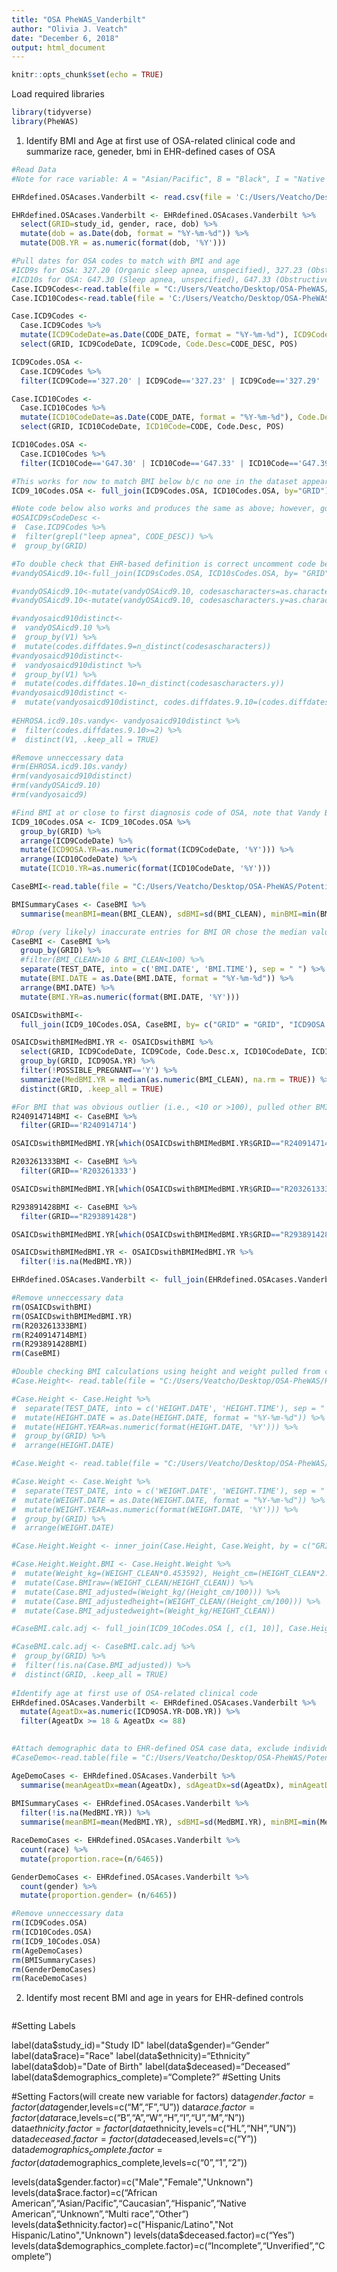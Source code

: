 ```yaml
---
title: "OSA PheWAS_Vanderbilt"
author: "Olivia J. Veatch"
date: "December 6, 2018"
output: html_document
---
```


```r
knitr::opts_chunk$set(echo = TRUE)
```

Load required libraries
```r
library(tidyverse)
library(PheWAS)
```

1) Identify BMI and Age at first use of OSA-related clinical code and summarize race, geneder, bmi in EHR-defined cases of OSA
``` r
#Read Data
#Note for race variable: A = "Asian/Pacific", B = "Black", I = "Native American", M = "Mixed", N = "Other", U = "Unknown", W = "White"

EHRdefined.OSAcases.Vanderbilt <- read.csv(file = 'C:/Users/Veatcho/Desktop/OSA-PheWAS/Potential_OSA_cases_18_88/OSAGenetics_DATA_2018-11-07_1203.csv', header = TRUE, sep = ",", fill=TRUE, stringsAsFactors = FALSE)

EHRdefined.OSAcases.Vanderbilt <- EHRdefined.OSAcases.Vanderbilt %>%
  select(GRID=study_id, gender, race, dob) %>%
  mutate(dob = as.Date(dob, format = "%Y-%m-%d")) %>%
  mutate(DOB.YR = as.numeric(format(dob, '%Y')))

#Pull dates for OSA codes to match with BMI and age
#ICD9s for OSA: 327.20 (Organic sleep apnea, unspecified), 327.23 (Obstructive sleep apnea [adult, pediatric]), 327.29 (Other organic sleep apnea), 780.51 (Insomnia with sleep apnea), 780.53 (Hypersomnia with sleep apnea), 780.57 (Sleep apnea [NOS]), 
#ICD10s for OSA: G47.30 (Sleep apnea, unspecified), G47.33 (Obstructive sleep apnea [adult, pediatric]) and G47.39 (Other sleep apnea)
Case.ICD9Codes<-read.table(file = "C:/Users/Veatcho/Desktop/OSA-PheWAS/Potential_OSA_cases_18_88/Potential_OSA_cases_18_88_icd9.txt", header=TRUE, sep="\t", fill=TRUE, stringsAsFactors = FALSE)
Case.ICD10Codes<-read.table(file = 'C:/Users/Veatcho/Desktop/OSA-PheWAS/Potential_OSA_cases_18_88/Potential_OSA_cases_18_88_icd10.txt', header=TRUE, sep="\t", fill=TRUE, stringsAsFactors = FALSE)

Case.ICD9Codes <- 
  Case.ICD9Codes %>%
  mutate(ICD9CodeDate=as.Date(CODE_DATE, format = "%Y-%m-%d"), ICD9Code=as.character(CODE)) %>%
  select(GRID, ICD9CodeDate, ICD9Code, Code.Desc=CODE_DESC, POS)

ICD9Codes.OSA <- 
  Case.ICD9Codes %>%
  filter(ICD9Code=='327.20' | ICD9Code=='327.23' | ICD9Code=='327.29' | ICD9Code=='780.51' | ICD9Code=='780.53' | ICD9Code=='780.57')

Case.ICD10Codes <- 
  Case.ICD10Codes %>%
  mutate(ICD10CodeDate=as.Date(CODE_DATE, format = "%Y-%m-%d"), Code.Desc=as.character(CODE_DESC)) %>%
  select(GRID, ICD10CodeDate, ICD10Code=CODE, Code.Desc, POS)

ICD10Codes.OSA <- 
  Case.ICD10Codes %>%
  filter(ICD10Code=='G47.30' | ICD10Code=='G47.33' | ICD10Code=='G47.39')

#This works for now to match BMI below b/c no one in the dataset appears to have ONLY and ICD10 code....will need to modify if no ICD9 codes are present in a record
ICD9_10Codes.OSA <- full_join(ICD9Codes.OSA, ICD10Codes.OSA, by="GRID")

#Note code below also works and produces the same as above; however, good to check specific codes and useful if there are no fuzzy matches for grep
#OSAICD9sCodeDesc <- 
#  Case.ICD9Codes %>%
#  filter(grepl("leep apnea", CODE_DESC)) %>%
#  group_by(GRID)

#To double check that EHR-based definition is correct uncomment code below
#vandyOSAicd9.10<-full_join(ICD9sCodes.OSA, ICD10sCodes.OSA, by= "GRID")

#vandyOSAicd9.10<-mutate(vandyOSAicd9.10, codesascharacters=as.character(V3.x))
#vandyOSAicd9.10<-mutate(vandyOSAicd9.10, codesascharacters.y=as.character(V3.y))

#vandyosaicd910distinct<-
#  vandyOSAicd9.10 %>%
#  group_by(V1) %>%
#  mutate(codes.diffdates.9=n_distinct(codesascharacters))
#vandyosaicd910distinct<-
#  vandyosaicd910distinct %>%
#  group_by(V1) %>%
#  mutate(codes.diffdates.10=n_distinct(codesascharacters.y))
#vandyosaicd910distinct <- 
#  mutate(vandyosaicd910distinct, codes.diffdates.9.10=(codes.diffdates.9+codes.diffdates.10))
  
#EHROSA.icd9.10s.vandy<- vandyosaicd910distinct %>%
#  filter(codes.diffdates.9.10>=2) %>%
#  distinct(V1, .keep_all = TRUE)

#Remove unneccessary data
#rm(EHROSA.icd9.10s.vandy)
#rm(vandyosaicd910distinct)
#rm(vandyOSAicd9.10)
#rm(vandyosaicd9)

#Find BMI at or close to first diagnosis code of OSA, note that Vandy BMI is wonky
ICD9_10Codes.OSA <- ICD9_10Codes.OSA %>%
  group_by(GRID) %>%
  arrange(ICD9CodeDate) %>%
  mutate(ICD9OSA.YR=as.numeric(format(ICD9CodeDate, '%Y'))) %>%
  arrange(ICD10CodeDate) %>%
  mutate(ICD10.YR=as.numeric(format(ICD10CodeDate, '%Y')))

CaseBMI<-read.table(file = "C:/Users/Veatcho/Desktop/OSA-PheWAS/Potential_OSA_cases_18_88/Potential_OSA_cases_18_88_vitals_bmi_clean.txt", header = TRUE, sep="\t", fill=TRUE, stringsAsFactors = FALSE)

BMISummaryCases <- CaseBMI %>%
  summarise(meanBMI=mean(BMI_CLEAN), sdBMI=sd(BMI_CLEAN), minBMI=min(BMI_CLEAN), maxBMI=max(BMI_CLEAN), QuantileBMI.05=quantile(BMI_CLEAN, 0.05), QuantileBMI.95=quantile(BMI_CLEAN, 0.95))

#Drop (very likely) inaccurate entries for BMI OR chose the median value of BMI for the year in which the OSA clinical code was used!
CaseBMI <- CaseBMI %>%
  group_by(GRID) %>%
  #filter(BMI_CLEAN>10 & BMI_CLEAN<100) %>%
  separate(TEST_DATE, into = c('BMI.DATE', 'BMI.TIME'), sep = " ") %>%
  mutate(BMI.DATE = as.Date(BMI.DATE, format = "%Y-%m-%d")) %>%
  arrange(BMI.DATE) %>%
  mutate(BMI.YR=as.numeric(format(BMI.DATE, '%Y')))

OSAICDswithBMI<-
  full_join(ICD9_10Codes.OSA, CaseBMI, by= c("GRID" = "GRID", "ICD9OSA.YR" = "BMI.YR"))

OSAICDswithBMIMedBMI.YR <- OSAICDswithBMI %>%
  select(GRID, ICD9CodeDate, ICD9Code, Code.Desc.x, ICD10CodeDate, ICD10Code, Code.Desc.y, ICD9OSA.YR, ICD10.YR, BMI.DATE, BMI_CLEAN, POSSIBLE_PREGNANT) %>%
  group_by(GRID, ICD9OSA.YR) %>%
  filter(!POSSIBLE_PREGNANT=='Y') %>%
  summarize(MedBMI.YR = median(as.numeric(BMI_CLEAN), na.rm = TRUE)) %>%
  distinct(GRID, .keep_all = TRUE)

#For BMI that was obvious outlier (i.e., <10 or >100), pulled other BMIs within year of code and replaced
R240914714BMI <- CaseBMI %>%
  filter(GRID=='R240914714')

OSAICDswithBMIMedBMI.YR[which(OSAICDswithBMIMedBMI.YR$GRID=="R240914714"), "MedBMI.YR"] <- NA

R203261333BMI <- CaseBMI %>%
  filter(GRID=='R203261333')

OSAICDswithBMIMedBMI.YR[which(OSAICDswithBMIMedBMI.YR$GRID=="R203261333"), "MedBMI.YR"] <- NA

R293891428BMI <- CaseBMI %>%
  filter(GRID=="R293891428")

OSAICDswithBMIMedBMI.YR[which(OSAICDswithBMIMedBMI.YR$GRID=="R293891428"), "MedBMI.YR"] <- 15.24

OSAICDswithBMIMedBMI.YR <- OSAICDswithBMIMedBMI.YR %>%
  filter(!is.na(MedBMI.YR))

EHRdefined.OSAcases.Vanderbilt <- full_join(EHRdefined.OSAcases.Vanderbilt, OSAICDswithBMIMedBMI.YR, by="GRID")

#Remove unneccessary data
rm(OSAICDswithBMI)
rm(OSAICDswithBMIMedBMI.YR)
rm(R203261333BMI)
rm(R240914714BMI)
rm(R293891428BMI)
rm(CaseBMI)

#Double checking BMI calculations using height and weight pulled from charts
#Case.Height<- read.table(file = "C:/Users/Veatcho/Desktop/OSA-PheWAS/Potential_OSA_cases_18_88/Potential_OSA_cases_18_88_vitals_height_clean.txt", header = TRUE, sep="\t", fill=TRUE, stringsAsFactors = FALSE)

#Case.Height <- Case.Height %>%
#  separate(TEST_DATE, into = c('HEIGHT.DATE', 'HEIGHT.TIME'), sep = " ") %>%
#  mutate(HEIGHT.DATE = as.Date(HEIGHT.DATE, format = "%Y-%m-%d")) %>%
#  mutate(HEIGHT.YEAR=as.numeric(format(HEIGHT.DATE, '%Y'))) %>%
#  group_by(GRID) %>%
#  arrange(HEIGHT.DATE)

#Case.Weight <- read.table(file = "C:/Users/Veatcho/Desktop/OSA-PheWAS/Potential_OSA_cases_18_88/Potential_OSA_cases_18_88_vitals_weight_clean.txt", header = TRUE, sep="\t", fill=TRUE, stringsAsFactors = FALSE)

#Case.Weight <- Case.Weight %>%
#  separate(TEST_DATE, into = c('WEIGHT.DATE', 'WEIGHT.TIME'), sep = " ") %>%
#  mutate(WEIGHT.DATE = as.Date(WEIGHT.DATE, format = "%Y-%m-%d")) %>%
#  mutate(WEIGHT.YEAR=as.numeric(format(WEIGHT.DATE, '%Y'))) %>%
#  group_by(GRID) %>%
#  arrange(WEIGHT.DATE)

#Case.Height.Weight <- inner_join(Case.Height, Case.Weight, by = c("GRID" = "GRID", "HEIGHT.YEAR" = "WEIGHT.YEAR"))

#Case.Height.Weight.BMI <- Case.Height.Weight %>%
#  mutate(Weight_kg=(WEIGHT_CLEAN*0.453592), Height_cm=(HEIGHT_CLEAN*2.54)) %>%
#  mutate(Case.BMIraw=(WEIGHT_CLEAN/HEIGHT_CLEAN)) %>%
#  mutate(Case.BMI_adjusted=(Weight_kg/(Height_cm/100))) %>%
#  mutate(Case.BMI_adjustedheight=(WEIGHT_CLEAN/(Height_cm/100))) %>%
#  mutate(Case.BMI_adjustedweight=(Weight_kg/HEIGHT_CLEAN))

#CaseBMI.calc.adj <- full_join(ICD9_10Codes.OSA [, c(1, 10)], Case.Height.Weight.BMI [, c(1, 5, 13)], by= c("GRID" = "GRID", "ICD9OSA.YR" = "HEIGHT.YEAR"))

#CaseBMI.calc.adj <- CaseBMI.calc.adj %>%
#  group_by(GRID) %>%
#  filter(!is.na(Case.BMI_adjusted)) %>%
#  distinct(GRID, .keep_all = TRUE)
                                 
#Identify age at first use of OSA-related clinical code
EHRdefined.OSAcases.Vanderbilt <- EHRdefined.OSAcases.Vanderbilt %>%
  mutate(AgeatDx=as.numeric(ICD9OSA.YR-DOB.YR)) %>%
  filter(AgeatDx >= 18 & AgeatDx <= 88)
  

#Attach demographic data to EHR-defined OSA case data, exclude individuals with missing BMI, and summarize race, gender, age, BMI
#CaseDemo<-read.table(file = "C:/Users/Veatcho/Desktop/OSA-PheWAS/Potential_OSA_cases_18_88/Potential_OSA_cases_18_88_demo.txt", header = TRUE, sep="\t", fill=TRUE, stringsAsFactors = FALSE)

AgeDemoCases <- EHRdefined.OSAcases.Vanderbilt %>%
  summarise(meanAgeatDx=mean(AgeatDx), sdAgeatDx=sd(AgeatDx), minAgeatDx=min(AgeatDx), maxAgeatDx=max(AgeatDx), QuantileAgeatDx.05=quantile(AgeatDx, 0.05), QuantileAgeatDx.95=quantile(AgeatDx, 0.95))
  
BMISummaryCases <- EHRdefined.OSAcases.Vanderbilt %>%
  filter(!is.na(MedBMI.YR)) %>%
  summarise(meanBMI=mean(MedBMI.YR), sdBMI=sd(MedBMI.YR), minBMI=min(MedBMI.YR), maxBMI=max(MedBMI.YR), QuantileBMI.05=quantile(MedBMI.YR, 0.05), QuantileBMI.95=quantile(MedBMI.YR, 0.95))

RaceDemoCases <- EHRdefined.OSAcases.Vanderbilt %>%
  count(race) %>%
  mutate(proportion.race=(n/6465))

GenderDemoCases <- EHRdefined.OSAcases.Vanderbilt %>%
  count(gender) %>%
  mutate(proportion.gender= (n/6465))

#Remove unneccessary data
rm(ICD9Codes.OSA)
rm(ICD10Codes.OSA)
rm(ICD9_10Codes.OSA)
rm(AgeDemoCases)
rm(BMISummaryCases)
rm(GenderDemoCases)
rm(RaceDemoCases)
```

2) Identify most recent BMI and age in years for EHR-defined controls
``` r

```

#Setting Labels

label(data$study_id)="Study ID"
label(data$gender)="Gender"
label(data$race)="Race"
label(data$ethnicity)="Ethnicity"
label(data$dob)="Date of Birth"
label(data$deceased)="Deceased"
label(data$demographics_complete)="Complete?"
#Setting Units


#Setting Factors(will create new variable for factors)
data$gender.factor = factor(data$gender,levels=c("M","F","U"))
data$race.factor = factor(data$race,levels=c("B","A","W","H","I","U","M","N"))
data$ethnicity.factor = factor(data$ethnicity,levels=c("HL","NH","UN"))
data$deceased.factor = factor(data$deceased,levels=c("Y"))
data$demographics_complete.factor = factor(data$demographics_complete,levels=c("0","1","2"))

levels(data$gender.factor)=c("Male","Female","Unknown")
levels(data$race.factor)=c("African American","Asian/Pacific","Caucasian","Hispanic","Native American","Unknown","Multi race","Other")
levels(data$ethnicity.factor)=c("Hispanic/Latino","Not Hispanic/Latino","Unknown")
levels(data$deceased.factor)=c("Yes")
levels(data$demographics_complete.factor)=c("Incomplete","Unverified","Complete")
